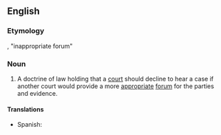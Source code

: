 ==English==

===Etymology===
{{etyl|la|en}}, "inappropriate forum"

===Noun===
{{en-noun|-}}

# {{lb|en|legal}} A doctrine of law holding that a [[court]] should decline to hear a case if another court would provide a more [[appropriate]] [[forum]] for the parties and evidence.

====Translations====
{{trans-top|doctrine of law}}
* Spanish: {{t|es|derecho del tribunal de rehusar jurisdicción|m}}
{{trans-mid}}
{{trans-bottom}}
